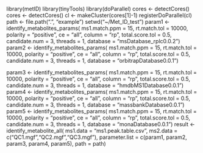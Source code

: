 library(metID)
library(tinyTools)
library(doParallel)
cores <- detectCores()
cores <- detectCores()
cl <- makeCluster(cores[1]-1)
registerDoParallel(cl)
path <- file.path(".", "example")
setwd("~/Met_ID_test")
param1 <-
     identify_metabolites_params(
         ms1.match.ppm = 15,
         rt.match.tol = 10000,
         polarity = "positive",
         ce = "all",
         column = "rp",
         total.score.tol = 0.5,
         candidate.num = 3,
         threads = 1,
         database = "msDatabase_rplc0.0.2")
param2 <- identify_metabolites_params(
     ms1.match.ppm = 15,
     rt.match.tol = 10000,
     polarity = "positive",
     ce = "all",
     column = "rp",
     total.score.tol = 0.5,
     candidate.num = 3,
     threads = 1,
     database = "orbitrapDatabase0.0.1")
     
param3 <- identify_metabolites_params(
     ms1.match.ppm = 15,
     rt.match.tol = 10000,
     polarity = "positive",
     ce = "all",
     column = "rp",
     total.score.tol = 0.5,
     candidate.num = 3,
     threads = 1,
     database = "hmdbMS1Database0.0.1")
param4 <- identify_metabolites_params(
     ms1.match.ppm = 15,
     rt.match.tol = 10000,
     polarity = "positive",
     ce = "all",
     column = "rp",
     total.score.tol = 0.5,
     candidate.num = 3,
     threads = 1,
     database = "massbankDatabase0.0.1")
param5 <- identify_metabolites_params(
     ms1.match.ppm = 15,
     rt.match.tol = 10000,
     polarity = "positive",
     ce = "all",
     column = "rp",
     total.score.tol = 0.5,
     candidate.num = 3,
     threads = 1,
     database = "monaDatabase0.0.1")
result <- identify_metabolite_all(
    ms1.data = "ms1.peak.table.csv",
    ms2.data = c("QC1.mgf","QC2.mgf","QC3.mgf"),
    parameter.list = c(param1, param2, param3, param4, param5),
    path = path)
    
